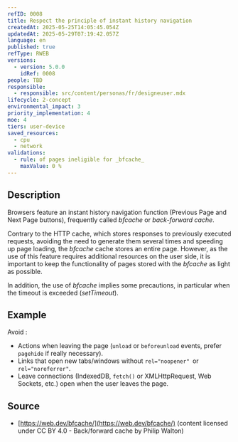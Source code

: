 ```yaml
---
refID: 0008
title: Respect the principle of instant history navigation
createdAt: 2025-05-25T14:05:45.054Z
updatedAt: 2025-05-29T07:19:42.057Z
language: en
published: true
refType: RWEB
versions:
  - version: 5.0.0
    idRef: 0008
people: TBD
responsible:
  - responsible: src/content/personas/fr/designeuser.mdx
lifecycle: 2-concept
environmental_impact: 3
priority_implementation: 4
moe: 4
tiers: user-device
saved_resources:
  - cpu
  - network
validations:
  - rule: of pages ineligible for _bfcache_
    maxValue: 0 %
---
```


## Description

Browsers feature an instant history navigation function (Previous Page and Next Page buttons), frequently called *bfcache* or *back-forward cache*.

Contrary to the HTTP cache, which stores responses to previously executed requests, avoiding the need to generate them several times and speeding up page loading, the *bfcache* cache stores an entire page. However, as the use of this feature requires additional resources on the user side, it is important to keep the functionality of pages stored with the *bfcache* as light as possible.

In addition, the use of *bfcache* implies some precautions, in particular when the timeout is exceeded (*setTimeout*).

## Example

Avoid :

* Actions when leaving the page (`unload` or `beforeunload` events, prefer `pagehide` if really necessary).
* Links that open new tabs/windows without `rel="noopener" `or `rel="noreferrer"`.
* Leave connections (IndexedDB, `fetch()` or XMLHttpRequest, Web Sockets, etc.) open when the user leaves the page.

## Source

* [https://web.dev/bfcache/](https://web.dev/bfcache/) (content licensed under CC BY 4.0 - Back/forward cache by Philip Walton)

